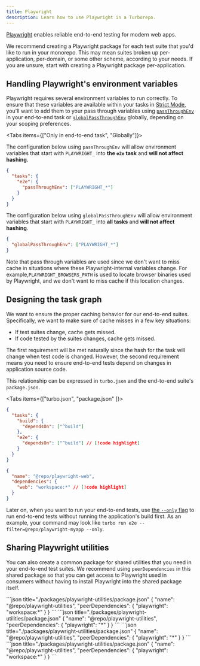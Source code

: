 ```yaml
---
title: Playwright
description: Learn how to use Playwright in a Turborepo.
---
```



[Playwright](https://playwright.dev/) enables reliable end-to-end testing for modern web apps.

We recommend creating a Playwright package for each test suite that you'd like to run in your monorepo. This may mean suites broken up per-application, per-domain, or some other scheme, according to your needs. If you are unsure, start with creating a Playwright package per-application.

## Handling Playwright's environment variables

Playwright requires several environment variables to run correctly. To ensure that these variables are available within your tasks in [Strict Mode](/docs/crafting-your-repository/using-environment-variables#strict-mode), you'll want to add them to your pass through variables using [`passThroughEnv`](/docs/reference/configuration#passthroughenv) in your end-to-end task or [`globalPassThroughEnv`](/docs/reference/configuration#globalpassthroughenv) globally, depending on your scoping preferences.

<Tabs items={["Only in end-to-end task", "Globally"]}>

<Tab value="Only in end-to-end task">

The configuration below using `passThroughEnv` will allow environment variables that start with `PLAYWRIGHT_` into **the `e2e` task** and **will not affect hashing**.

```json title="./turbo.json"
{
  "tasks": {
    "e2e": {
      "passThroughEnv": ["PLAYWRIGHT_*"]
    }
  }
}
```

</Tab>
<Tab value="Globally">

The configuration below using `globalPassThroughEnv` will allow environment variables that start with `PLAYWRIGHT_` into **all tasks** and **will not affect hashing**.

```json title="./turbo.json"
{
  "globalPassThroughEnv": ["PLAYWRIGHT_*"]
}
```

</Tab>

</Tabs>

Note that pass through variables are used since we don't want to miss cache in situations where these Playwright-internal variables change. For example,`PLAYWRIGHT_BROWSERS_PATH` is used to locate browser binaries used by Playwright, and we don't want to miss cache if this location changes.

## Designing the task graph

We want to ensure the proper caching behavior for our end-to-end suites. Specifically, we want to make sure of cache misses in a few key situations:

- If test suites change, cache gets missed.
- If code tested by the suites changes, cache gets missed.

The first requirement will be met naturally since the hash for the task will change when test code is changed. However, the second requirement means you need to ensure end-to-end tests depend on changes in application source code.

This relationship can be expressed in `turbo.json` and the end-to-end suite's `package.json`.

<Tabs items={["turbo.json", "package.json" ]}>

<Tab value="turbo.json">

```json title="./turbo.json"
{
  "tasks": {
    "build": {
      "dependsOn": ["^build"]
    },
    "e2e": {
      "dependsOn": ["^build"] // [!code highlight]
    }
  }
}
```

</Tab>

<Tab value="package.json">

```json title="./tooling/playwright-web/package.json"
{
  "name": "@repo/playwright-web",
  "dependencies": {
    "web": "workspace:*" // [!code highlight]
  }
}
```

</Tab>

</Tabs>

Later on, when you want to run your end-to-end tests, use [the `--only` flag](/docs/reference/run#--only) to run end-to-end tests without running the application's build first. As an example, your command may look like `turbo run e2e --filter=@repo/playwright-myapp --only`.

## Sharing Playwright utilities

You can also create a common package for shared utilities that you need in your end-to-end test suites. We recommend using `peerDependencies` in this shared package so that you can get access to Playwright used in consumers without having to install Playwright into the shared package itself.

<PackageManagerTabs>

<Tab value="pnpm">
```json title="./packages/playwright-utilities/package.json"
{
  "name": "@repo/playwright-utilities",
  "peerDependencies": {
    "playwright": "workspace:*"
}
}
```
</Tab>

<Tab value="yarn">
```json title="./packages/playwright-utilities/package.json"
{
  "name": "@repo/playwright-utilities",
  "peerDependencies": {
    "playwright": "*"
}
}
```
</Tab>

<Tab value="npm">
```json title="./packages/playwright-utilities/package.json"
{
  "name": "@repo/playwright-utilities",
  "peerDependencies": {
    "playwright": "*"
  }
}
```

</Tab>

<Tab value="bun">
```json title="./packages/playwright-utilities/package.json"
{
  "name": "@repo/playwright-utilities",
  "peerDependencies": {
    "playwright": "workspace:*"
  }
}
```
</Tab>

</PackageManagerTabs>

